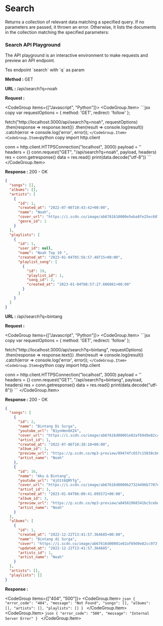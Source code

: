 
# Search

Returns a collection of relevant data matching a specified query. If no parameters are passed, it thrown an error.
Otherwise, it lists the documents in the collection matching the specified parameters:

### Search API Playground

The API playground is an interactive environment to make requests and preview an API endpoint.

<ApiPlayground method="GET" endpoint="search" param={true} paramName="q">
	Tes endpoint `search` with `q` as param
</ApiPlayground>

**Method :** <Badge variant="success">GET</Badge>

**URL :** <Badge variant="dark">/api/search?q=noah</Badge>

**Request :**

<CodeGroup items={["Javascript", "Python"]}>
	<CodeGroup.Item>
	```jsx copy
	var requestOptions = {
      method: 'GET',
      redirect: 'follow'
  };

  fetch("http://localhost:3000/api/search?q=noah", requestOptions)
      .then(response => response.text())
      .then(result => console.log(result))
      .catch(error => console.log('error', error));
	```
	</CodeGroup.Item>
	<CodeGroup.Item>
	```python copy
  import http.client

  conn = http.client.HTTPSConnection("localhost", 3000)
  payload = ''
  headers = {}
  conn.request("GET", "/api/search?q=noah", payload, headers)
  res = conn.getresponse()
  data = res.read()
  print(data.decode("utf-8"))
	```
	</CodeGroup.Item>
</CodeGroup>

**Response :** <BadgeOutline variant="success">200 - OK</BadgeOutline>

```json
{
  "songs": [],
  "albums": [],
  "artists": [
    {
      "id": 1,
      "created_at": "2022-07-06T10:43:42+00:00",
      "name": "Noah",
      "cover_url": "https://i.scdn.co/image/ab6761610000e5eba8fe25ec607f3cca02f5db6c",
      "genre_id": 1
    }
  ],
  "playlists": [
    {
      "id": 1,
      "user_id": null,
      "name": "Noah Top 10 ",
      "created_at": "2023-01-04T05:56:57.40715+00:00",
      "playlist_song": [
        {
          "id": 19,
          "playlist_id": 1,
          "song_id": 2,
          "created_at": "2023-01-04T08:57:27.606081+00:00"
        }
      ]
    }
  ]
}
```

**URL :** <Badge variant="dark">/api/search?q=bintang</Badge>

**Request :**

<CodeGroup items={["Javascript", "Python"]}>
	<CodeGroup.Item>
	```jsx copy
	var requestOptions = {
      method: 'GET',
      redirect: 'follow'
  };

  fetch("http://localhost:3000/api/search?q=bintang", requestOptions)
      .then(response => response.text())
      .then(result => console.log(result))
      .catch(error => console.log('error', error));
	```
	</CodeGroup.Item>
	<CodeGroup.Item>
	```python copy
  import http.client

  conn = http.client.HTTPSConnection("localhost", 3000)
  payload = ''
  headers = {}
  conn.request("GET", "/api/search?q=bintang", payload, headers)
  res = conn.getresponse()
  data = res.read()
  print(data.decode("utf-8"))
	```
	</CodeGroup.Item>
</CodeGroup>

**Response :** <BadgeOutline variant="success">200 - OK</BadgeOutline>

```json
{
  "songs": [
    {
      "id": 2,
      "name": "Bintang Di Surga",
      "youtube_url": "B1ynHmn0XZ4",
      "cover_url": "https://i.scdn.co/image/ab67616d00001e02af69d9e82cc973f608481610",
      "artist_id": 1,
      "created_at": "2022-07-06T10:38:10+00:00",
      "album_id": 1,
      "preview_url": "https://p.scdn.co/mp3-preview/09474fc657c15038cb699afa4a52b4fac9383d62",
      "artist_name": "Noah"
    },
    {
      "id": 16,
      "name": "Aku & Bintang",
      "youtube_url": "4jO1t6QMYfg",
      "cover_url": "https://i.scdn.co/image/ab67616d0000b27324496b7707e9304c4ad76c5a",
      "artist_id": 1,
      "created_at": "2023-01-04T06:00:41.095572+00:00",
      "album_id": 3,
      "preview_url": "https://p.scdn.co/mp3-preview/a84561968341bc5cebdc98bacebd104e8dcc5856",
      "artist_name": "Noah"
    }
  ],
  "albums": [
    {
      "id": 1,
      "created_at": "2022-12-22T13:41:57.364685+00:00",
      "name": "Bintang di Surga",
      "cover": "https://i.scdn.co/image/ab67616d00001e02af69d9e82cc973f608481610",
      "updated_at": "2022-12-22T13:41:57.364685",
      "artists_id": 1,
      "artist_name": "Noah"
    }
  ],
  "artists": [],
  "playlists": []
}
```

**Response :** 

<CodeGroup items={["404", "500"]}>
	<CodeGroup.Item>
	```json
	{
        "error_code": "404",
        "message": "Not Found",
        "songs": [],
        "albums": [],
        "artists": [],
        "playlists": []
	}
	```
	</CodeGroup.Item>
	<CodeGroup.Item>
	```json
	{
		"error_code": "500",
		"message": "Internal Server Error"
	}
	```
	</CodeGroup.Item>
</CodeGroup>